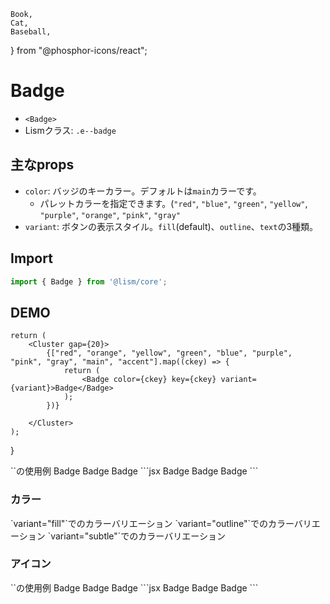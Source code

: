 	Book,
	Cat,
	Baseball,
} from "@phosphor-icons/react";

# Badge

- `<Badge>`
- Lismクラス: `.e--badge`


## 主なprops
- `color`: バッジのキーカラー。デフォルトは`main`カラーです。
	- パレットカラーを指定できます。(`"red"`, `"blue"`, `"green"`, `"yellow"`, `"purple"`, `"orange"`, `"pink"`, `"gray"`
- `variant`: ボタンの表示スタイル。`fill`(default)、`outline`、`text`の3種類。

## Import


```js
import { Badge } from '@lism/core';
```

## DEMO

	return (
		<Cluster gap={20}>
			{["red", "orange", "yellow", "green", "blue", "purple", "pink", "gray", "main", "accent"].map((ckey) => {
				return (
					<Badge color={ckey} key={ckey} variant={variant}>Badge</Badge>
				);
			})}

		</Cluster>
	);
}

<Demo>
	<Demo.Title>`<Spacer>`の使用例</Demo.Title>
	<Demo.Preview resize p={20}>
		<Cluster gap={20}>
			<Badge variant="fill">Badge</Badge>
			<Badge variant="outline">Badge</Badge>
			<Badge variant="subtle">Badge</Badge>
		</Cluster>
	</Demo.Preview>
	<Demo.Code>
		```jsx
		<Badge variant="fill">Badge</Badge>
		<Badge variant="outline">Badge</Badge>
		<Badge variant="subtle">Badge</Badge>
		```
	</Demo.Code>
</Demo>


### カラー
<Demo>
	<Demo.Title>`variant="fill"`でのカラーバリエーション</Demo.Title>
	<Demo.Preview resize p={20}>
		<ColorDemos variant="fill" />
	</Demo.Preview>
</Demo>

<Demo>
	<Demo.Title>`variant="outline"`でのカラーバリエーション</Demo.Title>
	<Demo.Preview resize p={20}>
		<ColorDemos variant="outline" />
	</Demo.Preview>
</Demo>

<Demo>
	<Demo.Title>`variant="subtle"`でのカラーバリエーション</Demo.Title>
	<Demo.Preview resize p={20}>
		<ColorDemos variant="subtle" />
	</Demo.Preview>
</Demo>

### アイコン

<Demo>
	<Demo.Title>`<InlineIcon>`の使用例</Demo.Title>
	<Demo.Preview resize p={20}>
		<Cluster gap={20}>
			<Badge hasIcon variant="fill"><Icon icon={Book} size="1.125em" /> Badge</Badge>
			<Badge hasIcon variant="outline"><Icon icon={Cat} size="1.125em" /> Badge</Badge>
			<Badge hasIcon variant="subtle"><Icon icon={Baseball} size="1.125em" /> Badge</Badge>
		</Cluster>
		<Cluster gap={20}>
			<Badge hasIcon p={10} fz="l" variant="fill"><Icon icon={Book} /></Badge>
			<Badge hasIcon p={10} fz="l" variant="outline"><Icon icon={Cat} /></Badge>
			<Badge hasIcon p={10} fz="l" variant="subtle"><Icon icon={Baseball} /></Badge>
		</Cluster>
	</Demo.Preview>
	<Demo.Code>
		```jsx
		<Cluster gap={20}>
			<Badge hasIcon variant="fill"><Icon icon={Book} size="1.125em" /> Badge</Badge>
			<Badge hasIcon variant="outline"><Icon icon={Cat} size="1.125em" /> Badge</Badge>
			<Badge hasIcon variant="subtle"><Icon icon={Baseball} size="1.125em" /> Badge</Badge>
		</Cluster>
		<Cluster gap={20}>
			<Badge hasIcon p={10} fz="l" variant="fill"><Icon icon={Book} /></Badge>
			<Badge hasIcon p={10} fz="l" variant="outline"><Icon icon={Cat} /></Badge>
			<Badge hasIcon p={10} fz="l" variant="subtle"><Icon icon={Baseball} /></Badge>
		</Cluster>
		```
	</Demo.Code>
</Demo>
